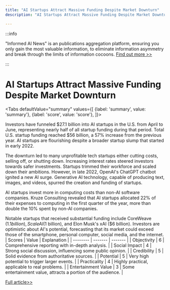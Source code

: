 ```yaml
---
title: "AI Startups Attract Massive Funding Despite Market Downturn"
description: "AI Startups Attract Massive Funding Despite Market Downturn"

---
```



:::info

"Informed AI News" is an publications aggregation platform, ensuring you only gain the most valuable information, to eliminate information asymmetry and break through the limits of information cocoons.  [Find out more >>](/)

:::

# AI Startups Attract Massive Funding Despite Market Downturn


<Tabs
	defaultValue="summary"
	values={[
	{label: 'summary', value: 'summary'},
	{label: 'score', value: 'score'},
]}>
<TabItem value="summary">


Investors have funneled $27.1 billion into AI startups in the U.S. from April to June, representing nearly half of all startup funding during that period. Total U.S. startup funding reached $56 billion, a 57% increase from the previous year. AI startups are flourishing despite a broader startup slump that started in early 2022.

The downturn led to many unprofitable tech startups either cutting costs, selling off, or shutting down. Increasing interest rates steered investors towards safer investments. Startups trimmed their workforce and scaled down their ambitions. However, in late 2022, OpenAI's ChatGPT chatbot ignited a new AI surge. Generative AI technology, capable of producing text, images, and videos, spurred the creation and funding of startups.

AI startups invest more in computing costs than non-AI software companies. Kruze Consulting revealed that AI startups allocated 22% of their expenses to computing in the first quarter of the year, more than double the 10% spent by non-AI companies.

Notable startups that received substantial funding include CoreWeave ($1.1 billion), ScaleAI ($1 billion), and Elon Musk's xAI ($6 billion). Investors are optimistic about AI's potential, forecasting that its market could exceed those of the smartphone, personal computer, social media, and the internet.
</TabItem>
<TabItem value="score">
	| Scores     | Value   | Explanation |
	| -------- | ------- | ------- |
	| Objectivity  | 6    | Comprehensive reporting with in-depth analysis.    |
	| Social Impact | 4     | Strong social discussion, influencing some public opinion.    |
	| Credibility    | 5    | Solid evidence from authoritative sources.    |
	| Potential    | 5    | Very high potential to trigger larger events.    |
	| Practicality    | 4    | Highly practical, applicable to real problems.    |
	| Entertainment Value    | 3    | Some entertainment value, attracts a portion of the audience.    |
</TabItem>
</Tabs>

[Full article>>](https://slashdot.org/story/24/07/06/0319220/investors-pour-271-billion-into-ai-startups-defying-a-downturn?utm_source=rss1.0mainlinkanon&utm_medium=feed)
